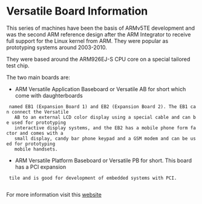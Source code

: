 = Versatile Board Information =

This series of machines have been the basis of ARMv5TE development and was the second ARM 
reference design after the ARM Integrator to receive full support for the Linux kernel from ARM. 
They were popular as prototyping systems around 2003-2010. 

They were based around the ARM926EJ-S CPU core on a special tailored test chip.

The two main boards are:

* ARM Versatile Application Baseboard or Versatile AB for short which come with daughterboards 
  named EB1 (Expansion Board 1) and EB2 (Expansion Board 2). The EB1 can connect the Versatile 
	AB to an external LCD color display using a special cable and can be used for prototyping 
	interactive display systems, and the EB2 has a mobile phone form factor and comes with a 
	small display, candy bar phone keypad and a GSM modem and can be used for prototyping 
	mobile handsets.

* ARM Versatile Platform Baseboard or Versatile PB for short. This board has a PCI expansion 
  tile and is good for development of embedded systems with PCI.
	
For more information visit this [[https://elinux.org/ARM_Versatile|website]]


